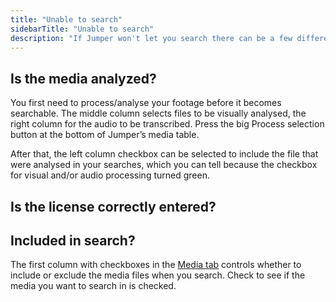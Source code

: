 ```yaml
---
title: "Unable to search"
sidebarTitle: "Unable to search"
description: "If Jumper won't let you search there can be a few different things to check"
---
```


## Is the media analyzed?

You first need to process/analyse your footage before it becomes searchable. The middle column selects files to be visually analysed, the right column for the audio to be transcribed. Press the big Process selection button at the bottom of Jumper’s media table.

After that, the left column checkbox can be selected to include the file that were analysed in your searches, which you can tell because the checkbox for visual and/or audio processing turned green.

## Is the license correctly entered?

## Included in search?

The first column with checkboxes in the [Media tab](/interface/media-tab) controls whether to include or exclude the media files when you search. Check to see if the media you want to search in is checked.